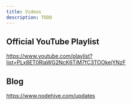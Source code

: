 ```yaml
---
title: Videos
description: TODO
---
```


## Official YouTube Playlist

https://www.youtube.com/playlist?list=PLx8ET0RIaWG2NcK6TiM7fC3TOOkejYNzF

## Blog

https://www.nodehive.com/updates
